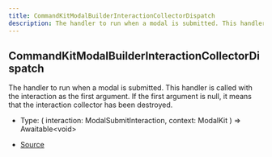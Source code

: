 ```yaml
---
title: CommandKitModalBuilderInteractionCollectorDispatch
description: The handler to run when a modal is submitted. This handler is called with the interaction as the first argument. If the first argument is null, it means that the interaction collector has been destroyed.
---
```


## CommandKitModalBuilderInteractionCollectorDispatch

The handler to run when a modal is submitted. This handler is called with the interaction as the first argument.
If the first argument is null, it means that the interaction collector has been destroyed.

- Type: (
  interaction: ModalSubmitInteraction,
  context: ModalKit
) => Awaitable\<void>

- [Source](https://github.com/underctrl-io/commandkit/blob/f8cc07d11d2ae5ed7f529adff1649936223e27b2/packages/commandkit/src/components/modal/ModalKit.ts#L38)